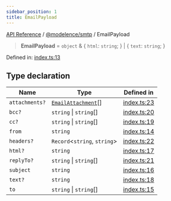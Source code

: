 ```yaml
---
sidebar_position: 1
title: EmailPayload
---
```


[API Reference](/api-reference/@modelence/smtp/type-aliases/../../../index) / [@modelence/smtp](/api-reference/@modelence/smtp/type-aliases/../index) / EmailPayload

> **EmailPayload** = `object` & \{ `html`: `string`; \} \| \{ `text`: `string`; \}

Defined in: [index.ts:13](https://github.com/modelence/modelence/blob/9e0957d9bf7628268c013ac4006f1ad6096028c9/packages/smtp/src/index.ts#L13)

## Type declaration

| Name | Type | Defined in |
| ------ | ------ | ------ |
| `attachments?` | [`EmailAttachment`](/api-reference/@modelence/smtp/type-aliases/EmailAttachment)[] | [index.ts:23](https://github.com/modelence/modelence/blob/9e0957d9bf7628268c013ac4006f1ad6096028c9/packages/smtp/src/index.ts#L23) |
| `bcc?` | `string` \| `string`[] | [index.ts:20](https://github.com/modelence/modelence/blob/9e0957d9bf7628268c013ac4006f1ad6096028c9/packages/smtp/src/index.ts#L20) |
| `cc?` | `string` \| `string`[] | [index.ts:19](https://github.com/modelence/modelence/blob/9e0957d9bf7628268c013ac4006f1ad6096028c9/packages/smtp/src/index.ts#L19) |
| `from` | `string` | [index.ts:14](https://github.com/modelence/modelence/blob/9e0957d9bf7628268c013ac4006f1ad6096028c9/packages/smtp/src/index.ts#L14) |
| `headers?` | `Record`\<`string`, `string`\> | [index.ts:22](https://github.com/modelence/modelence/blob/9e0957d9bf7628268c013ac4006f1ad6096028c9/packages/smtp/src/index.ts#L22) |
| `html?` | `string` | [index.ts:17](https://github.com/modelence/modelence/blob/9e0957d9bf7628268c013ac4006f1ad6096028c9/packages/smtp/src/index.ts#L17) |
| `replyTo?` | `string` \| `string`[] | [index.ts:21](https://github.com/modelence/modelence/blob/9e0957d9bf7628268c013ac4006f1ad6096028c9/packages/smtp/src/index.ts#L21) |
| `subject` | `string` | [index.ts:16](https://github.com/modelence/modelence/blob/9e0957d9bf7628268c013ac4006f1ad6096028c9/packages/smtp/src/index.ts#L16) |
| `text?` | `string` | [index.ts:18](https://github.com/modelence/modelence/blob/9e0957d9bf7628268c013ac4006f1ad6096028c9/packages/smtp/src/index.ts#L18) |
| `to` | `string` \| `string`[] | [index.ts:15](https://github.com/modelence/modelence/blob/9e0957d9bf7628268c013ac4006f1ad6096028c9/packages/smtp/src/index.ts#L15) |

